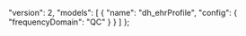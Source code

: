   "version": 2,
  "models": [
    {
      "name": "dh_ehrProfile",
      "config": {
        "frequencyDomain": "QC"
      }
    }
  ]
};
